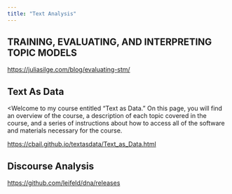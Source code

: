 ---
title: "Text Analysis"
---

## TRAINING, EVALUATING, AND INTERPRETING TOPIC MODELS

<https://juliasilge.com/blog/evaluating-stm/>

## Text As Data

<Welcome to my course entitled “Text as Data.” On this page, you will find an overview of the course, a description of each topic covered in the course, and a series of instructions about how to access all of the software and materials necessary for the course.

<https://cbail.github.io/textasdata/Text_as_Data.html>

## Discourse Analysis

<https://github.com/leifeld/dna/releases>
